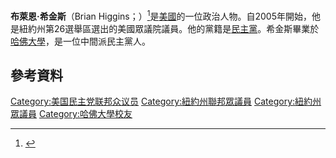 '''布萊恩·希金斯'''（Brian Higgins；{{bd|1959年|10月6日}}）<ref name="Bio">{{cite web|url=http://votesmart.org/candidate/biography/23127/brian-higgins#.UzBtk6hdUvY|title=Brian Higgins' biography|work=Project Vote Smart|accessdate=27 September 2014|archive-date=2018-08-09|archive-url=https://web.archive.org/web/20180809183753/https://votesmart.org/candidate/biography/23127/brian-higgins#.UzBtk6hdUvY|dead-url=no}}</ref>是[[美國|美國]]的一位政治人物。自2005年開始，他是紐約州第26選舉區選出的美國眾議院議員。他的黨籍是[[民主黨_(美國)|民主黨]]。希金斯畢業於[[哈佛大學|哈佛大學]]，是一位中間派民主黨人。
==參考資料==
{{reflist}}

{{DEFAULTSORT: Higgins, Brian}}
[[Category:美国民主党联邦众议员|Category:美国民主党联邦众议员]]
[[Category:紐約州聯邦眾議員|Category:紐約州聯邦眾議員]]
[[Category:紐約州眾議員|Category:紐約州眾議員]]
[[Category:哈佛大學校友|Category:哈佛大學校友]]